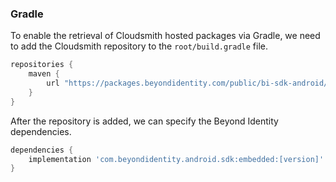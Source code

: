 ### Gradle

To enable the retrieval of Cloudsmith hosted packages via Gradle, we need to add the Cloudsmith repository to
the `root/build.gradle` file.

```gradle
repositories {
    maven {
        url "https://packages.beyondidentity.com/public/bi-sdk-android/maven/"
    }
}
```

After the repository is added, we can specify the Beyond Identity dependencies.

```gradle
dependencies {
    implementation 'com.beyondidentity.android.sdk:embedded:[version]'
}
```
